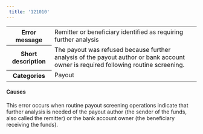 ```yaml
---  
 title: '121010'  
---  
```

  
<table>
    <tbody>
        <tr>
            <th scope="row"><strong>Error message</strong></th>
            <td>Remitter or beneficiary identified as requiring further analysis</td>
        </tr>
        <tr>
            <th scope="row"><strong>Short description</strong></th>
            <td>The payout was refused because further analysis of the payout author or bank account owner is required following routine screening.</td>
        </tr>
        <tr>
            <th scope="row"><strong>Categories</strong></th>
            <td>  
<div class="label">Payout</div>
</td>
        </tr>
    </tbody>
</table>  

#### Causes  

This error occurs when routine payout screening operations indicate that further analysis is needed of the payout author (the sender of the funds, also called the remitter) or the bank account owner (the beneficiary receiving the funds).